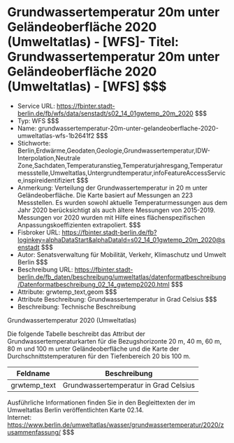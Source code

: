 # Grundwassertemperatur 20m unter Geländeoberfläche 2020 (Umweltatlas) - [WFS]- Titel: Grundwassertemperatur 20m unter Geländeoberfläche 2020 (Umweltatlas) - [WFS] $$$
- Service URL: https://fbinter.stadt-berlin.de/fb/wfs/data/senstadt/s02_14_01gwtemp_20m_2020 $$$
- Typ: WFS $$$
- Name: grundwassertemperatur-20m-unter-gelandeoberflache-2020-umweltatlas-wfs-1b2641f2 $$$
- Stichworte: Berlin,Erdwärme,Geodaten,Geologie,Grundwassertemperatur,IDW-Interpolation,Neutrale Zone,Sachdaten,Temperaturanstieg,Temperaturjahresgang,Temperaturmessstelle,Umweltatlas,Untergrundtemperatur,infoFeatureAccessService,inspireidentifiziert $$$
- Anmerkung: Verteilung der Grundwassertemperatur in 20 m unter Geländeoberfläche. Die Karte basiert auf Messungen an 223 Messstellen. Es wurden sowohl aktuelle Temperaturmessungen aus dem Jahr 2020 berücksichtigt als auch ältere Messungen von 2015-2019. Messungen vor 2020 wurden mit Hilfe eines flächenspezifischen Anpassungskoeffizienten extrapoliert. $$$
- Fisbroker URL: https://fbinter.stadt-berlin.de/fb?loginkey=alphaDataStart&alphaDataId=s02_14_01gwtemp_20m_2020@senstadt $$$
- Autor: Senatsverwaltung für Mobilität, Verkehr, Klimaschutz und Umwelt Berlin $$$
- Beschreibung URL: https://fbinter.stadt-berlin.de/fb_daten/beschreibung/umweltatlas/datenformatbeschreibung/Datenformatbeschreibung_02_14_gwtemp2020.html $$$
- Attribute: grwtemp_text,geom $$$
- Attribute Beschreibung: Grundwassertemperatur in Grad Celsius $$$
- Beschreibung: Technische Beschreibung 

Grundwassertemperatur 2020 (Umweltatlas)

Die folgende Tabelle beschreibt das Attribut der Grundwassertemperaturkarten für die Bezugshorizonte 20 m, 40 m, 60 m, 80 m und 100 m unter Geländeoberfläche und die Karte der Durchschnittstemperaturen für den Tiefenbereich 20 bis 100 m.

| **Feldname**  | **Beschreibung**                      |
| ------------- | ------------------------------------- |
| grwtemp\_text | Grundwassertemperatur in Grad Celsius |

Ausführliche Informationen finden Sie in den Begleittexten der im Umweltatlas Berlin veröffentlichten Karte 02.14.  
Internet: https://www.berlin.de/umweltatlas/wasser/grundwassertemperatur/2020/zusammenfassung/ $$$
